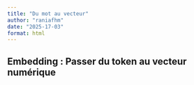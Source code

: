 ```yaml
---
title: "Du mot au vecteur"
author: "raniafhm"
date: "2025-17-03"
format: html
---
```


## Embedding : Passer du token au vecteur numérique
